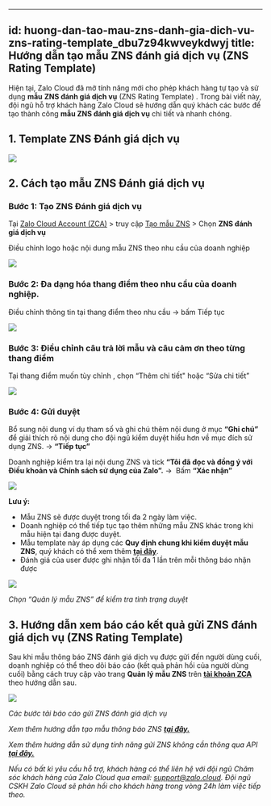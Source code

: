 
---
id: huong-dan-tao-mau-zns-danh-gia-dich-vu-zns-rating-template_dbu7z94kwveykdwyj
title: Hướng dẫn tạo mẫu ZNS đánh giá dịch vụ (ZNS Rating Template)
---
Hiện tại, Zalo Cloud đã mở tính năng mới cho phép khách hàng tự tạo và sử dụng **mẫu** **ZNS đánh giá dịch vụ** (ZNS Rating Template) . Trong bài viết này, đội ngũ hỗ trợ khách hàng Zalo Cloud sẽ hướng dẫn quý khách các bước để tạo thành công **mẫu ZNS đánh giá dịch vụ** chi tiết và nhanh chóng.

**1\. Template ZNS Đánh giá dịch vụ**
-------------------------------------

![](https://stc-oa.zdn.vn/uploads/e1c02cc7754564a64ab5a724ef5d5ed3.png)

**2\. Cách tạo mẫu ZNS Đánh giá dịch vụ**
-----------------------------------------

### **Bước 1: Tạo ZNS Đánh giá dịch vụ**

Tại [Zalo Cloud Account (ZCA)](https://account.zalo.cloud/) > truy cập [Tạo mẫu ZNS](https://account.zalo.cloud/tool/zns/createTemplate) > Chọn **ZNS đánh giá dịch vụ**

Điều chỉnh logo hoặc nội dung mẫu ZNS theo nhu cầu của doanh nghiệp

![](https://stc-oa.zdn.vn/uploads/9327c6daf388117e06a96e9abf251aa9.png)

### Bước 2: Đa dạng hóa thang điểm theo nhu cầu của doanh nghiệp. 

Điều chỉnh thông tin tại thang điểm theo nhu cầu → bấm Tiếp tục

![](https://stc-oa.zdn.vn/uploads/a34656f45c3303245afafae21065c9ef.png)

### **Bước 3: Điều chỉnh câu trả lời mẫu và câu cảm ơn theo từng thang điểm**

Tại thang điểm muốn tùy chỉnh , chọn “Thêm chi tiết" hoặc “Sửa chi tiết”

![](https://stc-oa.zdn.vn/uploads/cb85097f117c7fcc4a671c1c472ca5d0.png)

### **Bước 4: Gửi duyệt**

Bổ sung nội dung ví dụ tham số và ghi chú thêm nội dung ở mục **“Ghi chú”** để giải thích rõ nội dung cho đội ngũ kiểm duyệt hiểu hơn về mục đích sử dụng ZNS. → **“Tiếp tục”**

Doanh nghiệp kiểm tra lại nội dung ZNS và tick **“Tôi đã đọc và đồng ý với Điều khoản và Chính sách sử dụng của Zalo”.** →  Bấm **“Xác nhận”**

![](https://stc-oa.zdn.vn/uploads/449b8a029995f148c00e969a5c627c92.png)

**Lưu ý:**

*   Mẫu ZNS sẽ được duyệt trong tối đa 2 ngày làm việc.
*   Doanh nghiệp có thể tiếp tục tạo thêm những mẫu ZNS khác trong khi mẫu hiện tại đang được duyệt.
*   Mẫu template này áp dụng các **Quy định chung khi kiểm duyệt mẫu ZNS**, quý khách có thể xem thêm [**tại đây**](https://zalo.cloud/news/quy-dinh-chung-khi-kiem-duyet-mau-tin-zns/baujzpyvjjrz7776m). 
*   Đánh giá của user được ghi nhận tối đa 1 lần trên mỗi thông báo nhận được 

![](https://stc-oa.zdn.vn/uploads/e7bfaac73431e37af79549e7fcc6f9b4.png)

_Chọn “Quản lý mẫu ZNS” để kiểm tra tình trạng duyệt_ 

**3\. Hướng dẫn xem báo cáo kết quả gửi ZNS đánh giá dịch vụ (ZNS Rating Template)**
------------------------------------------------------------------------------------

Sau khi mẫu thông báo ZNS đánh giá dịch vụ được gửi đến người dùng cuối, doanh nghiệp có thể theo dõi báo cáo (kết quả phản hồi của người dùng cuối) bằng cách truy cập vào trang **Quản lý mẫu ZNS** trên [**tài khoản ZCA**](https://account.zalo.cloud/QBU7GBG7N6WDDJAA8/spending/overview) theo hướng dẫn sau.

![](https://stc-oa.zdn.vn/uploads/0610e1891794a6898fe866c88060e586.png)

_Các bước tải báo cáo gửi ZNS đánh giá dịch vụ_

_Xem thêm hướng dẫn tạo mẫu thông báo ZNS_ [_**tại đây.**_](https://zalo.cloud/blog/huong-dan-tao-mau-thong-bao-zns/aeubd8edy4g6bggevv)

_Xem thêm hướng dẫn sử dụng tính năng gửi ZNS không cần thông qua API_ [_**tại đây.**_](https://zalo.cloud/blog/huong-dan-su-dung-tinh-nang-gui-zns-khong-can-thong-qua-api-/pdujnyqpydqrepnq)

_Nếu có bất kì yêu cầu hỗ trợ, khách hàng có thể liên hệ với đội ngũ Chăm sóc khách hàng của Zalo Cloud qua email:_ [_support@zalo.cloud_](mailto:support@zalo.cloud)_. Đội ngũ CSKH Zalo Cloud sẽ phản hồi cho khách hàng trong vòng 24h làm việc tiếp theo._